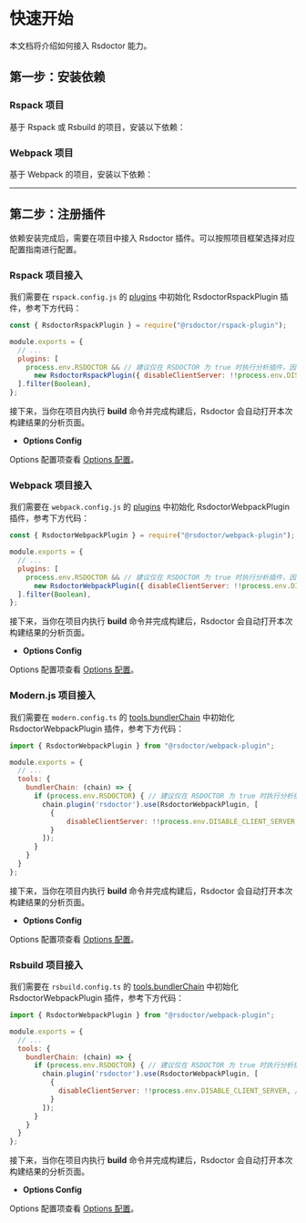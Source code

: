 # 快速开始

本文档将介绍如何接入 Rsdoctor 能力。

## 第一步：安装依赖


### Rspack 项目

基于 Rspack 或 Rsbuild 的项目，安装以下依赖：

<PackageManagerTabs command="add @rsdoctor/rspack-plugin -D" />

### Webpack 项目

基于 Webpack 的项目，安装以下依赖：

<PackageManagerTabs command="add @rsdoctor/webpack-plugin -D" />

---

## 第二步：注册插件

依赖安装完成后，需要在项目中接入 Rsdoctor 插件。可以按照项目框架选择对应配置指南进行配置。

### Rspack 项目接入


我们需要在 `rspack.config.js` 的 [plugins](https://www.rspack.dev/config/plugins.html#plugins) 中初始化 RsdoctorRspackPlugin 插件，参考下方代码：

```js
const { RsdoctorRspackPlugin } = require("@rsdoctor/rspack-plugin");

module.exports = {
  // ...
  plugins: [
    process.env.RSDOCTOR && // 建议仅在 RSDOCTOR 为 true 时执行分析插件，因为插件会增加构建耗时
      new RsdoctorRspackPlugin({ disableClientServer: !!process.env.DISABLE_CLIENT_SERVER }), // 插件的 options 属性查看下方
  ].filter(Boolean),
};
```

接下来，当你在项目内执行 **build** 命令并完成构建后，Rsdoctor 会自动打开本次构建结果的分析页面。

- **Options Config**

Options 配置项查看 [Options 配置](../../config/options/index)。

### Webpack 项目接入

我们需要在 `webpack.config.js` 的 [plugins](https://webpack.js.org/configuration/plugins/#plugins) 中初始化 RsdoctorWebpackPlugin 插件，参考下方代码：

```js
const { RsdoctorWebpackPlugin } = require("@rsdoctor/webpack-plugin");

module.exports = {
  // ...
  plugins: [
    process.env.RSDOCTOR && // 建议仅在 RSDOCTOR 为 true 时执行分析插件，因为插件会增加构建耗时
      new RsdoctorWebpackPlugin({ disableClientServer: !!process.env.DISABLE_CLIENT_SERVER }),// 插件的 options 属性查看下方
  ].filter(Boolean),
};
```

接下来，当你在项目内执行 **build** 命令并完成构建后，Rsdoctor 会自动打开本次构建结果的分析页面。

- **Options Config**

Options 配置项查看 [Options 配置](../../config/options/index)。


### Modern.js 项目接入

我们需要在 `modern.config.ts` 的 [tools.bundlerChain](https://modernjs.dev/configure/app/tools/bundler-chain.html#toolsbundlerchain) 中初始化 RsdoctorWebpackPlugin 插件，参考下方代码：

```js
import { RsdoctorWebpackPlugin } from "@rsdoctor/webpack-plugin";

module.exports = {
  // ...
  tools: {
    bundlerChain: (chain) => {
      if (process.env.RSDOCTOR) { // 建议仅在 RSDOCTOR 为 true 时执行分析插件，因为插件会增加构建耗时
        chain.plugin('rsdoctor').use(RsdoctorWebpackPlugin, [
          {
              disableClientServer: !!process.env.DISABLE_CLIENT_SERVER, //  插件的 options 属性查看下方
          }
        ]);
      }
    }
  }
};
```

接下来，当你在项目内执行 **build** 命令并完成构建后，Rsdoctor 会自动打开本次构建结果的分析页面。

- **Options Config**

Options 配置项查看 [Options 配置](../../config/options/index)。


### Rsbuild 项目接入

我们需要在 `rsbuild.config.ts` 的 [tools.bundlerChain](https://rsbuild.dev/guide/basic/configure-rspack#toolsbundlerchain) 中初始化 RsdoctorWebpackPlugin 插件，参考下方代码：

```js
import { RsdoctorWebpackPlugin } from "@rsdoctor/webpack-plugin";

module.exports = {
  // ...
  tools: {
    bundlerChain: (chain) => {
      if (process.env.RSDOCTOR) { // 建议仅在 RSDOCTOR 为 true 时执行分析插件，因为插件会增加构建耗时
        chain.plugin('rsdoctor').use(RsdoctorWebpackPlugin, [
          {
            disableClientServer: !!process.env.DISABLE_CLIENT_SERVER, // 插件的 options 属性查看下方
          }
        ]);
      }
    }
  }
};
```

接下来，当你在项目内执行 **build** 命令并完成构建后，Rsdoctor 会自动打开本次构建结果的分析页面。

- **Options Config**

Options 配置项查看 [Options 配置](../../config/options/index)。